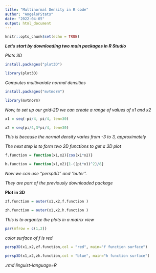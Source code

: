 ---
title: "Multinormal Density in R code"
author: "AngeloPStats"
date: "2022-04-05"
output: html_document
---

```{r setup, include=FALSE}
knitr::opts_chunk$set(echo = TRUE)
```

***Let's start by downloading two main packages in R Studio***

*Plots 3D*

```{r warning=FALSE}

install.packages("plot3D")

library(plot3D)

```


*Computes multivariate normal densities*

```{r warning=FALSE}
install.packages("mvtnorm")

library(mvtnorm)

```

*Now, to set up our grid-2D we can create a range of values of x1 and x2*

```{r warning=FALSE}
x1 = seq(-pi/4, pi/4, len=30)

x2 = seq(pi/4,3*pi/4, len=30)

```


*This is because the normal density varies from -3 to 3, approximately*

*The next step is to form two 2D functions to get a 3D plot*

```{r warning=FALSE}
f.function = function(x1,x2){cos(x1*x2)}

h.function = function(x1,x2){1-((pi*x1)^2)/8}

```

*Now we can use "persp3D" and "outer". *

*They are part of the previously downloaded package*

**Plot in 3D**

```{r warning=FALSE}

zf.function = outer(x1,x2,f.function )

zh.function = outer(x1,x2,h.function )

```


*This is to organize the plots in a matrix view*

```{r warning=FALSE}

par(mfrow = c(1,2))

```

*color surface of f is red*

```{r warning=FALSE}
persp3D(x1,x2,zf.function,col = "red", main="f function surface")

persp3D(x1,x2,zh.function,col = "blue", main="h function surface")

```

*.rmd linguist-language=R *
